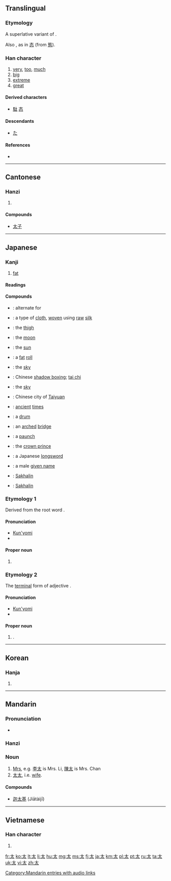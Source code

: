 {{also|大|犬}}
==Translingual==

===Etymology===
A superlative variant of {{term|大||big|sc=Hani}}.

Also {{Han simp|能}}, as in [[态]] (from [[態]]).

===Han character===
{{Han char|rn=37|rad=大|as=01|sn=4|four=4003<sub>0</sub>|canj=大戈 (KI)|ids=⿵[[大]][[丶]]}}

# [[very]], [[too]], [[much]]
# [[big]]
# [[extreme]]
# [[great]]

====Derived characters====
* [[駄]] [[态]]

====Descendants====
* [[た]]

====References====
* {{Han ref|kx=0248.100|dkj=05834|dj=0505.010|hdz=10524.010|uh=592A|ud=22826|bh=A4D3|bd=42195}}

----

==Cantonese==

===Hanzi===
{{yue-hanzi|jyut=[[taai3]]|y=[[taai3]]}}

# {{defn|lang=yue|sort=大01}}

====Compounds====
* [[太子]]

----

==Japanese==

===Kanji===
{{ja-kanji|grade=2|rs=大01}}

# {{sense|adjective}} [[fat]]

====Readings====
{{ja-readings
|kanyoon=[[た]] (ta)
|goon=[[たい]] (tai)
|kun=[[太い]] ([[ふとい|ふと-い]], futo-i), [[太む]] ([[ふとむ|ふと-む]], futo-mu), [[太やか]] ([[ふとやか|ふと-やか]], futo-yaka), [[太る]] ([[ふとる|ふと-る]], futo-ru)
|nanori=[[おお]] (ō), [[たか]] (taka), [[ひろ]] (hiro), [[ふとし]] (futoshi)
}}

====Compounds====
{{der-top|Compounds}}
* {{l|ja|太織|tr=[[ふとおり]], ''[[futoori]]''}}: alternate for {{l|ja|太絹}}
* {{l|ja|太絹|tr=[[ふとぎぬ]], ''[[futoginu]]''}}: a type of [[cloth]], [[woven]] using [[raw]] [[silk]]
* {{l|ja|太股|tr=[[ふともも]], ''[[futomomo]]''}}: the [[thigh]]
* {{l|ja|太陰|tr=[[たいいん]], ''[[taiin]]''}}: the [[moon]]
* {{l|ja|太陽|tr=[[たいよう]], ''[[taiyō]]''}}: the [[sun]]
* {{l|ja|太巻|tr=[[ふとまき]], ''[[futomaki]]''}}: a [[fat]] [[roll]]
* {{l|ja|太虚|tr=[[たいきょ]], ''[[taikyo]]''}}: the [[sky]]
* {{l|ja|太極拳|tr=[[たいきょくけん]], ''[[taikyokuken]]''}}: Chinese [[shadow boxing]]; [[tai chi]]
* {{l|ja|太空|tr=[[たいくう]], ''[[taikū]]''}}: the [[sky]]
* {{l|ja|太原|tr=[[たいげん]], ''[[Taigen]]''; [[たいゆあん]], ''[[Taiyuan]]''}}: Chinese city of [[Taiyuan]]
{{der-mid}}
* {{l|ja|太古|tr=[[たいこ]], ''[[taiko]]''}}: [[ancient]] [[times]]
* {{l|ja|太鼓|tr=[[たいこ]], ''[[taiko]]''}}: a [[drum]]
* {{l|ja|太鼓橋|tr=[[たいこばし]], ''[[taikobashi]]''}}: an [[arched]] [[bridge]]
* {{l|ja|太鼓腹|tr=[[たいこばら]], ''[[taikobara]]''}}: a [[paunch]]
* {{l|ja|太子|tr=[[たいし]], ''[[taishi]]''}}: the [[crown prince]]
* {{l|ja|太刀|tr=[[たち]], ''[[tachi]]''}}: a Japanese [[longsword]]
* {{l|ja|太郎|tr=[[たろう]], ''[[Tarō]]''}}: a male [[given name]]
* {{l|ja|樺太|tr=[[からふと]], ''[[Karafuto]]''}}: [[Sakhalin]]
* {{l|ja|唐太|tr=[[からふと]], ''[[Karafuto]]''}}: [[Sakhalin]]
{{bottom}}

===Etymology 1===
Derived from the root word {{term|lang=ja|大|tr=ō||great, big}}.

====Pronunciation====
* [[訓読み|Kun'yomi]]
* {{IPA|lang=ja|[o̞ː]}}

====Proper noun====
{{ja-pos|k|proper|hira=おお|rom=Ō}}

# {{surname|lang=ja|sort=おお}}

===Etymology 2===
The {{etyl|ojp|ja|sort=ふとし}} [[terminal]] form of adjective {{term|lang=ja|太い|tr=futoi||fat, thick, big}}.

====Pronunciation====
* [[訓読み|Kun'yomi]]
* {{IPA|lang=ja|[ɸɯᵝto̞ɕi]}}

====Proper noun====
{{ja-pos|k|proper|hira=ふとし|rom=Futoshi}}

# {{given name|male|lang=ja|sort=ふとし}}.

----

==Korean==

===Hanja===
{{ko-hanja|hangeul=태|eumhun=클|rv=tae|mr=t'ae}}

# {{defn|lang=ko|sort=大01}}

----

==Mandarin==

===Pronunciation===
* {{audio|zh-tài.ogg|audio}}

===Hanzi===
{{cmn-hanzi|pin=[[tài]] ([[tai4]])|wg=[[t'ai4|t'ai<sup>4</sup>]]}}

===Noun===
{{cmn-noun|ts|pin=tài|pint=tai4|rs=大01}}

# [[Mrs]], e.g. [[李]][[太]] is Mrs. Li, [[陳]][[太]] is Mrs. Chan
# [[太太]], i.e. [[wife]].

====Compounds====
* [[迦太基]] (Jiātàijī)

[[Category:Mandarin entries with audio links]]

----

==Vietnamese==

===Han character===
{{vi-hantu|[[thái]]|rs=大01}}

# {{defn|lang=vi|sort=大01}}

[[fr:太]]
[[ko:太]]
[[lt:太]]
[[li:太]]
[[hu:太]]
[[mg:太]]
[[ms:太]]
[[fj:太]]
[[ja:太]]
[[km:太]]
[[pl:太]]
[[pt:太]]
[[ru:太]]
[[ta:太]]
[[uk:太]]
[[vi:太]]
[[zh:太]]
